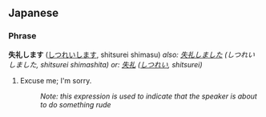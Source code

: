 == Japanese ==

=== Phrase ===
'''失礼します''' ([[しつれいします]], shitsurei shimasu)
''also: [[失礼しました]] (しつれいしました, shitsurei shimashita)
or: [[失礼]] ([[しつれい]], shitsurei)''

# Excuse me; I'm sorry.
#: ''Note: this expression is used to indicate that the speaker is about to do something rude''